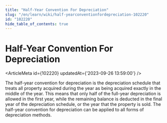 ```yaml
---
title: "Half-Year Convention For Depreciation"
slug: "/en/learn/wiki/half-yearconventionfordepreciation-102220"
id: "102220"
hide_table_of_contents: true
---
```



# Half-Year Convention For Depreciation

<ArticleMeta id={102220} updatedAt={'2023-09-26 13:59:00'} />
<div className='border-solid border-b border-t-0 my-4 border-[var(--ifm-color-gray-300)]' />

The half-year convention for depreciation is the depreciation schedule that treats all property acquired during the year as being acquired exactly in the middle of the year. This means that only half of the full-year depreciation is allowed in the first year, while the remaining balance is deducted in the final year of the depreciation schedule, or the year that the property is sold. The half-year convention for depreciation can be applied to all forms of depreciation methods.
